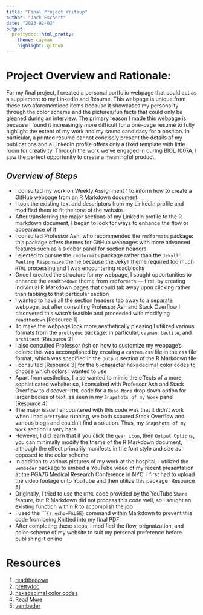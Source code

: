 ```yaml
---
title: "Final Project Writeup"
author: "Jack Eschert"
date: "2023-02-02"
output:
  prettydoc::html_pretty:
    theme: cayman
    highlight: github
---
```


# **Project Overview and Rationale:**

For my final project, I created a personal portfolio webpage that could act as a supplement to my LinkedIn and Résumé. This webpage is unique from these two aforementioed items because it showcases my personality through the color scheme and the pictures/fun facts that could only be gleaned during an interview. The primary reason I made this webpage is because I found it increasingly more difficult for a one-page résumé to fully highlight the extent of my work and my sound candidacy for a position. In particular, a printed résumé cannot concisely present the details of my publications and a LinkedIn profile offers only a fixed template with little room for creativity. Through the work we've engaged in during BIOL 1007A, I saw the perfect opportunity to create a meaningful product. 

## *Overview of Steps*

* I consulted my work on Weekly Assignment 1 to inform how to create a GitHub webpage from an R Markdown document
* I took the existing text and descriptors from my LinkedIn profile and modified them to fit the tone of the website 
* After transferring the major sections of my LinkedIn profile to the R markdown document, I began to look for ways to enhance the flow or appearance of it 
* I consulted Professor Ash, who recommended the `rmdformats` package: this package offers themes for GitHub webpages with more advanced features such as a sidebar panel for section headers
* I elected to pursue the `rmdformats` package rather than the `Jekyll: Feeling Responsive` theme because the Jekyll theme required too much `HTML` processing and I was encountering roadblocks
* Once I created the structure for my webpage, I sought opportunities to enhance the `readthedown` theme from `rmdformats` — first, by creating individual R Markdown pages that could tab away upon clicking rather than tabbing to that particular section
* I wanted to have all the section headers tab away to a separate webpage, but after consulting Professor Ash and Stack Overflow I discovered this wasn't feasible and proceeded with modifying `readthedown` [Resource 1]
* To make the webpage look more aesthetically pleasing I utilized various formats from the `prettydoc` package: in particular, `cayman`, `tactile`, and `architect` [Resource 2]
* I also consulted Professor Ash on how to customize my webpage's colors: this was accomplished by creating a `custom.css` file in the `css` file format, which was specified in the `output` section of the R Markdown file
* I consulted [Resource 3] for the 6-character hexadecimal color codes to choose which colors I wanted to use 
* Apart from aesthetics, I also wanted to mimic the effects of a more sophisticated website: so, I consulted with Professor Ash and Stack Overflow to discover `HTML` code for a `Read More` drop down option for larger bodies of text, as seen in my `Snapshots of my Work` panel [Resource 4]
* The major issue I encountered with this code was that it didn't work when I had `prettydoc` running, we both scoured Stack Overflow and various blogs and couldn't find a solution. Thus, my `Snapshots of my Work` section is very bare
* However, I did learn that if you click the `gear icon`, then `Output Options`, you can minimally modify the theme of the R Markdown document, although the effect primarily manifests in the font style and size as opposed to the color scheme 
* In addition to various pictures of my work at the hospital, I utilized the `vembeder` package to embed a YouTube video of my recent presentation at the PGA76 Medical Research Conference in NYC. I first had to upload the video footage onto YouTube and then utilize this package [Resource 5]
* Originally, I tried to use the `HTML` code provided by the YouTube `Share` feature, but R Markdown did not process this code well, so I sought an existing function within R to accomplish the job
* I used the ````{r echo=FALSE}` command within Markdown to prevent this code from being Knitted into my final PDF
* After completing these steps, I modified the flow, orignaization, and color-scheme of my website to suit my personal preference before publishing it online 


# **Resources**

1. [readthedown](https://bookdown.org/yihui/rmarkdown/rmdformats.html)
2. [prettydoc](https://prettydoc.statr.me/)
3. [hexadecimal color codes](https://www.datanovia.com/en/blog/awesome-list-of-hexadecimal-colors-you-should-have/)
4. [Read More](https://developer.mozilla.org/en-US/docs/Web/HTML/Element/summary)
5. [vembeder](https://cran.r-project.org/web/packages/vembedr/vignettes/vembedr.html)